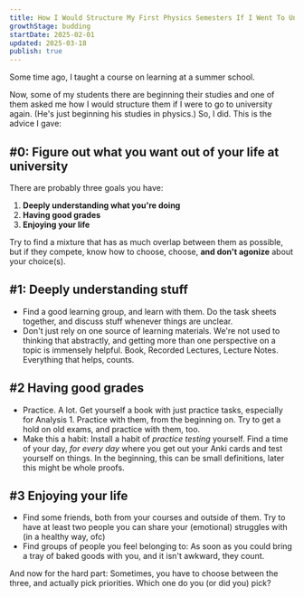 ```yaml
---
title: How I Would Structure My First Physics Semesters If I Went To University Again
growthStage: budding
startDate: 2025-02-01
updated: 2025-03-18
publish: true
---
```


Some time ago, I taught a course on learning at a summer school.

Now, some of my students there are beginning their studies and one of them asked me how I would structure them if I were to go to university again. (He's just beginning his studies in physics.) So, I did. This is the advice I gave:

## #0: Figure out what you want out of your life at university

There are probably three goals you have:

1. **Deeply understanding what you're doing**
2. **Having good grades**
3. **Enjoying your life**

Try to find a mixture that has as much overlap between them as possible, but if they compete, know how to choose, choose, **and don't agonize** about your choice(s).

## #1: Deeply understanding stuff

- Find a good learning group, and learn with them. Do the task sheets together, and discuss stuff whenever things are unclear.
- Don't just rely on one source of learning materials. We're not used to thinking that abstractly, and getting more than one perspective on a topic is immensely helpful. Book, Recorded Lectures, Lecture Notes. Everything that helps, counts.

## #2 Having good grades

- Practice. A lot. Get yourself a book with just practice tasks, especially for Analysis 1. Practice with them, from the beginning on. Try to get a hold on old exams, and practice with them, too.
- Make this a habit: Install a habit of _practice testing_ yourself. Find a time of your day, _for every day_ where you get out your Anki cards and test yourself on things. In the beginning, this can be small definitions, later this might be whole proofs.

## #3 Enjoying your life

- Find some friends, both from your courses and outside of them. Try to have at least two people you can share your (emotional) struggles with (in a healthy way, ofc)
- Find groups of people you feel belonging to: As soon as you could bring a tray of baked goods with you, and it isn't awkward, they count.

And now for the hard part: Sometimes, you have to choose between the three, and actually pick priorities. Which one do you (or did you) pick?
